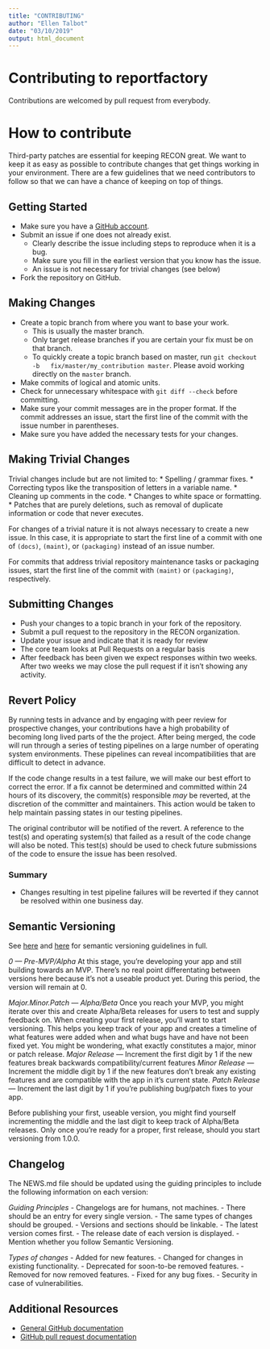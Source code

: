 ```yaml
---
title: "CONTRIBUTING"
author: "Ellen Talbot"
date: "03/10/2019"
output: html_document
---
```


# Contributing to reportfactory

Contributions are welcomed by pull request from everybody.

# How to contribute

Third-party patches are essential for keeping RECON great. We want to keep it as easy as possible to contribute changes that get things working in your environment. There are a few guidelines that we need contributors to follow so that we can have a chance of keeping on top of things.

## Getting Started
* Make sure you have a [GitHub account](https://github.com/signup/free).
* Submit an issue if one does not already exist.
  * Clearly describe the issue including steps to reproduce when it is a bug.
  * Make sure you fill in the earliest version that you know has the issue.
  * An issue is not necessary for trivial changes (see below)
* Fork the repository on GitHub.

## Making Changes

* Create a topic branch from where you want to base your work.
  * This is usually the master branch.
  * Only target release branches if you are certain your fix must be on that
    branch.
  * To quickly create a topic branch based on master, run `git checkout -b
    fix/master/my_contribution master`. Please avoid working directly on the
    `master` branch.
* Make commits of logical and atomic units.
* Check for unnecessary whitespace with `git diff --check` before committing.
* Make sure your commit messages are in the proper format. If the commit
  addresses an issue, start the first line of the commit with the issue number in parentheses.
* Make sure you have added the necessary tests for your changes.


## Making Trivial Changes

Trivial changes include but are not limited to:
* Spelling / grammar fixes.
* Correcting typos like the transposition of letters in a variable name.
* Cleaning up comments in the code.
* Changes to white space or formatting.
* Patches that are purely deletions, such as removal of duplicate information or code that never executes.

For changes of a trivial nature it is not always necessary to create a new issue. In this case, it is appropriate to start the first line of a commit with one of  `(docs)`, `(maint)`, or `(packaging)` instead of an issue number.

For commits that address trivial repository maintenance tasks or packaging
issues, start the first line of the commit with `(maint)` or `(packaging)`,
respectively.

## Submitting Changes

* Push your changes to a topic branch in your fork of the repository.
* Submit a pull request to the repository in the RECON organization.
* Update your issue and indicate that it is ready for review
* The core team looks at Pull Requests on a regular basis
* After feedback has been given we expect responses within two weeks. After two
  weeks we may close the pull request if it isn't showing any activity.

## Revert Policy

By running tests in advance and by engaging with peer review for prospective
changes, your contributions have a high probability of becoming long lived
parts of the the project. After being merged, the code will run through a
series of testing pipelines on a large number of operating system
environments. These pipelines can reveal incompatibilities that are difficult
to detect in advance.

If the code change results in a test failure, we will make our best effort to
correct the error. If a fix cannot be determined and committed within 24 hours
of its discovery, the commit(s) responsible _may_ be reverted, at the
discretion of the committer and maintainers. This action would be taken
to help maintain passing states in our testing pipelines.

The original contributor will be notified of the revert. A reference to the test(s) and operating system(s) that failed as a result of the code change will also be noted. This test(s) should be used to check future submissions of the code to ensure the issue has been resolved.

### Summary

* Changes resulting in test pipeline failures will be reverted if they cannot
  be resolved within one business day.
  
## Semantic Versioning

See [here](https://semver.org) and [here](https://medium.com/@jameshamann/a-brief-guide-to-semantic-versioning-c6055d87c90e) for semantic versioning guidelines in full.

*0 — Pre-MVP/Alpha*
At this stage, you’re developing your app and still building towards an MVP. There’s no real point differentating between versions here because it’s not a useable product yet. During this period, the version will remain at 0.

*Major.Minor.Patch — Alpha/Beta*
Once you reach your MVP, you might iterate over this and create Alpha/Beta releases for users to test and supply feedback on. When creating your first release, you’ll want to start versioning. This helps you keep track of your app and creates a timeline of what features were added when and what bugs have and have not been fixed yet. You might be wondering, what exactly constitutes a major, minor or patch release.
_Major Release_ — Increment the first digit by 1 if the new features break backwards compatibility/current features
_Minor Release_ — Increment the middle digit by 1 if the new features don’t break any existing features and are compatible with the app in it’s current state.
_Patch Release_ — Increment the last digit by 1 if you’re publishing bug/patch fixes to your app.

Before publishing your first, useable version, you might find yourself incrementing the middle and the last digit to keep track of Alpha/Beta releases. Only once you’re ready for a proper, first release, should you start versioning from 1.0.0.

## Changelog 
The NEWS.md file should be updated using the guiding principles to include the following information on each version:

_Guiding Principles_
- Changelogs are for humans, not machines.
- There should be an entry for every single version.
- The same types of changes should be grouped.
- Versions and sections should be linkable.
- The latest version comes first.
- The release date of each version is displayed.
- Mention whether you follow Semantic Versioning.

_Types of changes_
- Added for new features.
- Changed for changes in existing functionality.
- Deprecated for soon-to-be removed features.
- Removed for now removed features.
- Fixed for any bug fixes.
- Security in case of vulnerabilities.

## Additional Resources

* [General GitHub documentation](https://help.github.com/)
* [GitHub pull request documentation](https://help.github.com/articles/creating-a-pull-request/)
